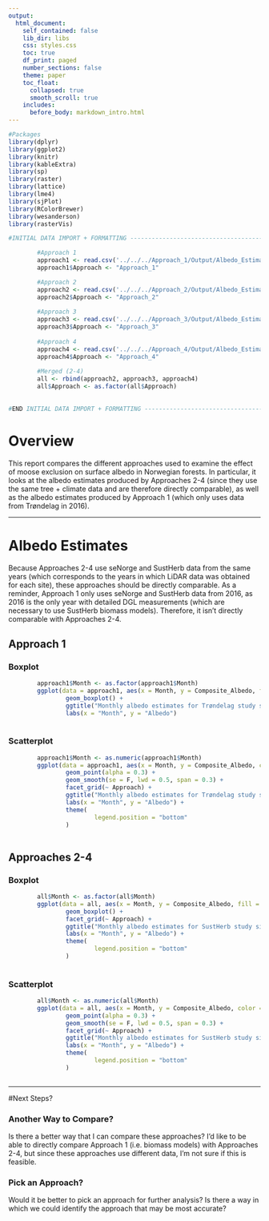 ```yaml
---
output:
  html_document:
    self_contained: false
    lib_dir: libs
    css: styles.css
    toc: true
    df_print: paged
    number_sections: false
    theme: paper
    toc_float:
      collapsed: true
      smooth_scroll: true
    includes:
      before_body: markdown_intro.html
---
```



```r

#Packages
library(dplyr)
library(ggplot2)
library(knitr)
library(kableExtra)
library(sp)
library(raster)
library(lattice)
library(lme4)
library(sjPlot)
library(RColorBrewer)
library(wesanderson)
library(rasterVis)

#INITIAL DATA IMPORT + FORMATTING ----------------------------------------------------------------------------------------------

        #Approach 1
        approach1 <- read.csv('../../../Approach_1/Output/Albedo_Estimates/albedo_estimates_approach_1.csv', header = TRUE)
        approach1$Approach <- "Approach_1"

        #Approach 2
        approach2 <- read.csv('../../../Approach_2/Output/Albedo_Estimates/albedo_estimates_approach_2.csv', header = TRUE)
        approach2$Approach <- "Approach_2"
        
        #Approach 3
        approach3 <- read.csv('../../../Approach_3/Output/Albedo_Estimates/albedo_estimates_approach_3.csv', header = TRUE)
        approach3$Approach <- "Approach_3"
        
        #Approach 4
        approach4 <- read.csv('../../../Approach_4/Output/Albedo_Estimates/albedo_estimates_approach_4.csv', header = TRUE)
        approach4$Approach <- "Approach_4"
        
        #Merged (2-4)
        all <- rbind(approach2, approach3, approach4)
        all$Approach <- as.factor(all$Approach)
        
        
#END INITIAL DATA IMPORT + FORMATTING ----------------------------------------------------------------------------------------------

```
                                
  

# Overview
This report compares the different approaches used to examine the effect of moose exclusion on surface albedo in Norwegian forests. In particular, it looks at the albedo estimates produced by Approaches 2-4 (since they use the same tree + climate data and are therefore directly comparable), as well as the albedo estimates produced by Approach 1 (which only uses data from Trøndelag in 2016).

***

# Albedo Estimates {.tabset}
Because Approaches 2-4 use seNorge and SustHerb data from the same years (which corresponds to the years in which LiDAR data was obtained for each site), these approaches should be directly comparable. As a reminder, Approach 1 only uses seNorge and SustHerb data from 2016, as 2016 is the only year with detailed DGL measurements (which are necessary to use SustHerb biomass models). Therefore, it isn't directly comparable with Approaches 2-4.

## Approach 1 {.tabset .tabset-fade .tabset-pills}

### Boxplot
``` r

        approach1$Month <- as.factor(approach1$Month)
        ggplot(data = approach1, aes(x = Month, y = Composite_Albedo, fill = Treatment)) +
                geom_boxplot() +
                ggtitle("Monthly albedo estimates for Trøndelag study sites in 2016 (n = 15)") +
                labs(x = "Month", y = "Albedo")
        
```

### Scatterplot
``` r

        approach1$Month <- as.numeric(approach1$Month)
        ggplot(data = approach1, aes(x = Month, y = Composite_Albedo, color = Treatment)) +
                geom_point(alpha = 0.3) +
                geom_smooth(se = F, lwd = 0.5, span = 0.3) +
                facet_grid(~ Approach) +
                ggtitle("Monthly albedo estimates for Trøndelag study sites in 2016 (n = 15)\n (by Approach)") +
                labs(x = "Month", y = "Albedo") +
                theme(
                        legend.position = "bottom"
                )
        
```



## Approaches 2-4 {.tabset .tabset-fade .tabset-pills}

### Boxplot
``` r

        all$Month <- as.factor(all$Month)
        ggplot(data = all, aes(x = Month, y = Composite_Albedo, fill = Treatment)) +
                geom_boxplot() +
                facet_grid(~ Approach) +
                ggtitle("Monthly albedo estimates for SustHerb study sites (n = 37)\n (by Approach)") +
                labs(x = "Month", y = "Albedo") +
                theme(
                        legend.position = "bottom"
                )
        
```

### Scatterplot
``` r

        all$Month <- as.numeric(all$Month)
        ggplot(data = all, aes(x = Month, y = Composite_Albedo, color = Treatment)) +
                geom_point(alpha = 0.3) +
                geom_smooth(se = F, lwd = 0.5, span = 0.3) +
                facet_grid(~ Approach) +
                ggtitle("Monthly albedo estimates for SustHerb study sites (n = 37)\n (by Approach)") +
                labs(x = "Month", y = "Albedo") +
                theme(
                        legend.position = "bottom"
                )
        
```

***


#Next Steps?

### Another Way to Compare?
Is there a better way that I can compare these approaches? I'd like to be able to directly compare Approach 1 (i.e. biomass models) with Approaches 2-4, but since these approaches use different data, I'm not sure if this is feasible.

### Pick an Approach?
Would it be better to pick an approach for further analysis? Is there a way in which we could identify the approach that may be most accurate?



